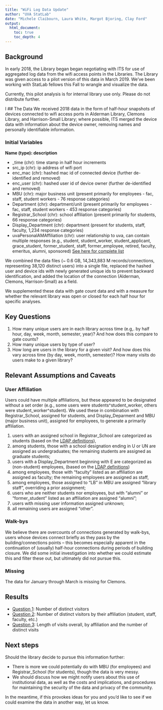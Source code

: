```yaml
---
title: "WiFi Log Data Update"
author: "UVA StatLab"
date: "Michele Claibourn, Laura White, Margot Bjoring, Clay Ford"
output: 
  html_document:
    toc: true
    toc_depth: 4
---
```


## Background
In early 2018, the Library began began negotiating with ITS for use of aggregated log data from the wifi access points in the Libraries. The Library was given access to a pilot version of this data in March 2019. We've been working with StatLab fellows this Fall to wrangle and visualize the data. 

Currently, this pilot analysis is for internal library use only. Please do not distribute further.

I
## The Data
We received 2018 data in the form of half-hour snapshots of devices connected to wifi access ports in Alderman Library, Clemons Library, and Harrison-Small Library; where possible, ITS merged the device data with information about the device owner, removing names and personally identifiable information.

### Initial Variables
**Name (type): description**

* _time (chr): time stamp in half hour increments
* src_ip (chr): ip address of wifi port
* enc_mac (chr): hashed mac id of connected device (further de-identified and removed)
* enc_user (chr): hashed user id of device owner (further de-identified and removed)
* MBU (chr): major business unit (present primarily for employees - fac, staff, student workers - 76 response categories)
* Department (chr): department/unit (present primarily for employees - fac, staff, student workers - 453 response categories)
* Registrar_School (chr): school affiliation (present primarily for students, 66 response categories)
* Display_Department (chr): department (present for students, staff, faculty, 1,234 response categories)
* uvaPersonalAMAffiliation (chr): user relationship to uva, can contain multiple responses (e.g., student, student_worker, student_applicant, grace_student, former_student, staff, former_employee, retired, faculty, emeritus, alumni, sponsored) [See here for complete list](https://virginia.service-now.com/its?id=itsweb_kb_article&sys_id=1a3aa2a9db8d2fc4a6ddc19115961987)


We combined the data files (~ 0.6 GB, 14,343,883 M records/connections, representing 38,120 distinct users) into a single file, replaced the hashed user and device ids with newly generated unique ids to prevent backward identification, and added the location of the connection (Alderman, Clemons, Harrison-Small) as a field. 

We supplemented these data with gate count data and with a measure for whether the relevant library was open or closed for each half hour for specific analyses.


## Key Questions

1. How many unique users are in each library across time (e.g,. by half hour, day, week, month, semester, year)? And how does this compare to gate counts?
2. How many unique users by type of user?
3. How long are users in the library for a given visit? And how does this vary across time (by day, week, month, semester)? How many visits do users make to a given library?


## Relevant Assumptions and Caveats

### User Affiliation
Users could have multiple affiliations, but these appeared to be designated without a set order (e.g., some users were students^student_worker, others were student_worker^student). We used these in combination with Registrar_School, assigned for students, and Display_Deparment and MBU (major business unit), assigned for employees, to generate a primarily affiliation.

1. users with an assigned school in Registrar_School are categorized as students (based on the [LDAP definitions](https://virginia.service-now.com/its?id=itsweb_kb_article&sys_id=770cb59adb3093c44f32fb671d96199d)), 
2. among students, those with a school designation ending in U or UN are assigned as undergraduates; the remaining students are assigned as graduate students;
3. users with a Display_Department beginning with E are categorized as (non-student) employees, (based on the [LDAP definitions](https://virginia.service-now.com/its?id=itsweb_kb_article&sys_id=770cb59adb3093c44f32fb671d96199d))
4. among employees, those with "faculty" listed as an affiliation are assigned as faculty; the remaining employees are assigned as staff,
5. among employees, those assigned to "LB" in MBU are assigned "library staff", overriding a prior assignment;
6. users who are neither students nor employees, but with "alumni" or "former_student" listed as an affiliation are assigned "alumni";
7. users with missing user information assigned unknown;
8. all remaining users are assigned "other".

### Walk-bys

We believe there are overcounts of connections generated by walk-bys, users whose devices connect briefly as they pass by the building/connections points -- this becomes especially apparent in the continuation of (usually) half-hour connections during periods of building closure. We did some initial investigation into whether we could estimate this and filter these out, but ultimately did not pursue this.

### Missing 

The data for January through March is missing for Clemons.

## Results

* [Question 1](https://static.lib.virginia.edu/statlab/materials/wifi_unique_visitors.html): Number of distinct visitors
* [Question 2](https://static.lib.virginia.edu/statlab/materials/wifi_user_affiliations.html): Number of distinct visitors by their affiliation (student, staff, faculty, etc.) 
* [Question 3](https://static.lib.virginia.edu/statlab/materials/wifi_duration.html): Length of visits overall, by affiliation and the number of distinct visits

## Next steps

Should the library decide to pursue this information further:

* There is more we could potentially do with MBU (for employees) and Registrar_School (for students), though the data is very messy.
* We should discuss how we might notify users about this use of institutional data, as well as the costs and implications, and procedures for maintaining the security of the data and privacy of the community.

In the meantime, if this provokes ideas for you and you'd like to see if we could examine the data in another way, let us know.